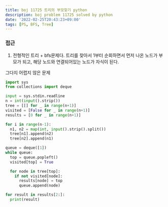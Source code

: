 ```yaml
---
title: boj 11725 트리의 부모찾기 python
description: boj problem 11725 solved by python
date: '2022-02-25T20:43:23+09:00'
tags: [PS, BFS, Tree]
---
```


### 접근
1. 전형적인 트리 + bfs문제다. 트리를 찾아서 1부터 순회하면서 먼저 나온 노드가 부모가 되고, 해당 노드와 연결되어있는 노드가 자식이 된다.

그다지 어렵지 않은 문제
```python
import sys
from collections import deque

input = sys.stdin.readline
n = int(input().strip())
tree = [[] for _ in range(n+1)]
visited = [False for _ in range(n+1)]
results = [0 for _ in range(n+1)]

for i in range(n-1):
  n1, n2 = map(int, input().strip().split())
  tree[n1].append(n2)
  tree[n2].append(n1)

queue = deque([1])
while queue:
  top = queue.popleft()
  visited[top] = True

  for node in tree[top]:
    if not visited[node]:
      results[node] = top
      queue.append(node)

for result in results[2:]:
  print(result)
```
